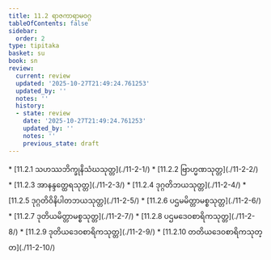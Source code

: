 ```yaml
---
title: 11.2 ရာဇကာရာမဝဂ္ဂ
tableOfContents: false
sidebar:
  order: 2
type: tipitaka
basket: su
book: sn
review:
  current: review
  updated: '2025-10-27T21:49:24.761253'
  updated_by: ''
  notes: ''
  history:
  - state: review
    date: '2025-10-27T21:49:24.761253'
    updated_by: ''
    notes: ''
    previous_state: draft
---
```



<ReviewStatus review={frontmatter.review} showDetails={true} />

<HypothesisAnnotation frontmatter={frontmatter} />

<DynamicBreadcrumb />



<TableOfContents book="sn" section="11.2">
* [11.2.1 သဟဿဘိက္ခုနိသံဃသုတ္တ](./11-2-1/)
* [11.2.2 ဗြာဟ္မဏသုတ္တ](./11-2-2/)
* [11.2.3 အာနန္ဒတ္ထေရသုတ္တ](./11-2-3/)
* [11.2.4 ဒုဂ္ဂတိဘယသုတ္တ](./11-2-4/)
* [11.2.5 ဒုဂ္ဂတိဝိနိပါတဘယသုတ္တ](./11-2-5/)
* [11.2.6 ပဌမမိတ္တာမစ္စသုတ္တ](./11-2-6/)
* [11.2.7 ဒုတိယမိတ္တာမစ္စသုတ္တ](./11-2-7/)
* [11.2.8 ပဌမဒေဝစာရိကသုတ္တ](./11-2-8/)
* [11.2.9 ဒုတိယဒေဝစာရိကသုတ္တ](./11-2-9/)
* [11.2.10 တတိယဒေဝစာရိကသုတ္တ](./11-2-10/)
</TableOfContents>